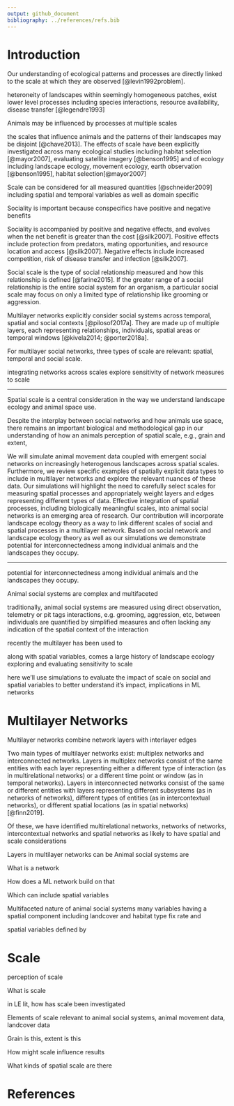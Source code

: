 ```yaml
---
output: github_document
bibliography: ../references/refs.bib
---
```


# Introduction

<!-- ### Landscape spatial scale -->
Our understanding of ecological patterns and processes are directly linked to the scale at which they are observed [@levin1992problem]. 

heteroneity of landscapes
within seemingly homogeneous patches, exist lower level processes including species interactions, resource availability, disease transfer [@legendre1993]

Animals may be influenced by processes at multiple scales 

<!-- observational scales of landscapes do not necessarily correspond to the "scale of effect" of species-landscape relationships, or the scale at which there is the strongest relationship [@jackson2015]-->

the scales that influence animals and the patterns of their landscapes may be disjoint [@chave2013]. The effects of scale have been explicitly investigated across many ecological studies including habitat selection [@mayor2007], evaluating satellite imagery [@benson1995] and    of ecology including landscape ecology, movement ecology, earth observation [@benson1995], habitat selection[@mayor2007]

<!-- observers bias their perspective when selecting a scale,often unknowingly or without considering the implications [@allen2015].  -->


Scale can be considered for all measured quantities [@schneider2009] including spatial and temporal variables as well as domain specific <!--lead into social-->


<!-- Social proximity scale 
sociality exists 
-->
Sociality is important because conspecifics have positive and negative benefits




Sociality is accompanied by positive and negative effects, and evolves when the net benefit is greater than the cost [@silk2007]. Positive effects include protection from predators, mating opportunities, and resource location and access [@silk2007]. Negative effects include increased competition, risk of disease transfer and infection [@silk2007].


Social scale is the type of social relationship measured and how this relationship is defined [@farine2015]. If the greater range of a social relationship is the entire social system for an organism, a particular social scale may focus on only a limited type of relationship like grooming or aggression. 

<!-- Regular networks
* SNA significant outcomes
-->


<!-- Multilayer networks
used across disciplines
-->
Multilayer networks explicitly consider social systems across temporal, spatial and social contexts [@pilosof2017a]. They are made up of multiple layers, each representing relationships, individuals, spatial areas or temporal windows [@kivela2014; @porter2018a]. <!--GENERALLY INTERESTING Recently used in animal behaviour studies, multilayer networks have the potential to better characterize complex social systems [@silk2018a; @finn2019].-->


For multilayer social networks, three types of scale are relevant: spatial, temporal and social scale.

<!-- Case study 
deer
fogo caribou
-->

integrating networks across scales
explore sensitivity of network measures to scale





---

Spatial scale is a central consideration in the way we understand landscape ecology and animal space use. 

Despite the interplay between social networks and how animals use space, there remains an important biological and methodological gap in our understanding of how an animals perception of spatial scale, e.g., grain and extent, 


We will simulate animal movement data coupled with emergent social networks on increasingly heterogenous landscapes across spatial scales. Furthermore, we review specific examples of spatially explicit data types to include in multilayer networks and explore the relevant nuances of these data. Our simulations will highlight the need to carefully select scales for measuring spatial processes and appropriately weight layers and edges representing different types of data. Effective integration of spatial processes, including biologically meaningful scales, into animal social networks is an emerging area of research. Our contribution will incorporate landscape ecology theory as a way to link different scales of social and spatial processes in a multilayer network. Based on social network and landscape ecology theory as well as our simulations we demonstrate potential for interconnectedness among individual animals and the landscapes they occupy.



---





potential for interconnectedness among individual animals and the landscapes they occupy.


Animal social systems are complex and multifaceted

traditionally, animal social systems are measured using direct observation, telemetry or pit tags
interactions, e.g. grooming, aggression, etc,  between individuals are quantified by simplified measures 
and often lacking any indication of the spatial context of the interaction

recently the multilayer has been used to 

along with spatial variables, comes a large history of landscape ecology exploring and evaluating sensitivity to scale


here we'll use simulations to evaluate the impact of scale on social and spatial variables 
to better understand it's impact, implications in ML networks





# Multilayer Networks
Multilayer networks combine network layers with interlayer edges

Two main types of multilayer networks exist: multiplex networks and interconnected networks. Layers in multiplex networks consist of the same entities with each layer representing either a different type of interaction (as in multirelational networks) or a different time point or window (as in temporal networks). Layers in interconnected networks consist of the same or different entities with layers representing different subsystems (as in networks of networks), different types of entities (as in intercontextual networks), or different spatial locations (as in spatial networks) [@finn2019]. 

Of these, we have identified multirelational networks, networks of networks, intercontextual networks and spatial networks as likely to have spatial and scale considerations


Layers in multilayer networks can be
Animal social systems are 

What is a network

How does a ML network build on that

Which can include spatial variables


Multifaceted nature of animal social systems 
many variables having a spatial component
including landcover and habitat type
fix rate and 

spatial variables defined by 





# Scale
perception of scale




What is scale

in LE lit, how has scale been investigated

Elements of scale relevant to animal social systems, animal movement data, landcover data

Grain is this, extent is this

How might scale influence results

What kinds of spatial scale are there




# References

